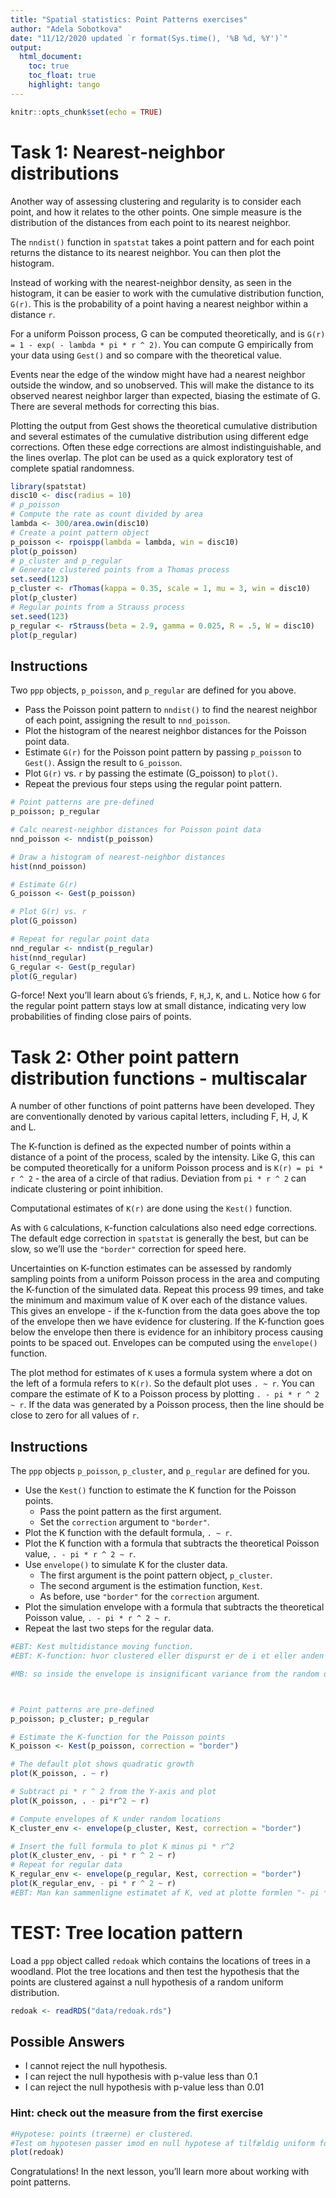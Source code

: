 ---
title: "Spatial statistics: Point Patterns exercises"
author: "Adela Sobotkova"
date: "11/12/2020 updated `r format(Sys.time(), '%B %d, %Y')`"
output: 
  html_document:
    toc: true
    toc_float: true
    highlight: tango
---

```{r setup, include=FALSE}
knitr::opts_chunk$set(echo = TRUE)
```


# Task 1: Nearest-neighbor distributions

Another way of assessing clustering and regularity is to consider each point, and how it relates to the other points. One simple measure is the distribution of the distances from each point to its nearest neighbor.

The `nndist()` function in `spatstat` takes a point pattern and for each point returns the distance to its nearest neighbor. You can then plot the histogram.

Instead of working with the nearest-neighbor density, as seen in the histogram, it can be easier to work with the cumulative distribution function, `G(r)`. This is the probability of a point having a nearest neighbor within a distance `r`.

For a uniform Poisson process, G can be computed theoretically, and is `G(r) = 1 - exp( - lambda * pi * r ^ 2)`. You can compute G empirically from your data using `Gest()` and so compare with the theoretical value.

Events near the edge of the window might have had a nearest neighbor outside the window, and so unobserved. This will make the distance to its observed nearest neighbor larger than expected, biasing the estimate of G. There are several methods for correcting this bias.

Plotting the output from Gest shows the theoretical cumulative distribution and several estimates of the cumulative distribution using different edge corrections. Often these edge corrections are almost indistinguishable, and the lines overlap. The plot can be used as a quick exploratory test of complete spatial randomness.


```{r create points, echo = FALSE}
library(spatstat)
disc10 <- disc(radius = 10)
# p_poisson 
# Compute the rate as count divided by area
lambda <- 300/area.owin(disc10)
# Create a point pattern object
p_poisson <- rpoispp(lambda = lambda, win = disc10)
plot(p_poisson)
# p_cluster and p_regular
# Generate clustered points from a Thomas process
set.seed(123)
p_cluster <- rThomas(kappa = 0.35, scale = 1, mu = 3, win = disc10)
plot(p_cluster)
# Regular points from a Strauss process
set.seed(123)
p_regular <- rStrauss(beta = 2.9, gamma = 0.025, R = .5, W = disc10)
plot(p_regular)
```


## Instructions

Two `ppp` objects, `p_poisson`, and `p_regular` are defined for you above.

* Pass the Poisson point pattern to `nndist()` to find the nearest neighbor of each point, assigning the result to `nnd_poisson`.
* Plot the histogram of the nearest neighbor distances for the Poisson point data.
* Estimate `G(r)` for the Poisson point pattern by passing `p_poisson` to `Gest()`. Assign the result to `G_poisson`.
* Plot `G(r)` vs. `r` by passing the estimate (G_poisson) to `plot()`.
* Repeat the previous four steps using the regular point pattern.


```{r NNA exercise, eval= FALSE}
# Point patterns are pre-defined
p_poisson; p_regular

# Calc nearest-neighbor distances for Poisson point data
nnd_poisson <- nndist(p_poisson)

# Draw a histogram of nearest-neighbor distances
hist(nnd_poisson)

# Estimate G(r)
G_poisson <- Gest(p_poisson)

# Plot G(r) vs. r
plot(G_poisson)

# Repeat for regular point data
nnd_regular <- nndist(p_regular)
hist(nnd_regular)
G_regular <- Gest(p_regular)
plot(G_regular)
```

G-force! Next you'll learn about `G`'s friends, `F`, `H`,` J`, `K`, and `L`. Notice how `G` for the regular point pattern stays low at small distance, indicating very low probabilities of finding close pairs of points.


# Task 2: Other point pattern distribution functions - multiscalar
A number of other functions of point patterns have been developed. They are conventionally denoted by various capital letters, including F, H, J, K and L.

The K-function is defined as the expected number of points within a distance of a point of the process, scaled by the intensity. Like G, this can be computed theoretically for a uniform Poisson process and is `K(r) = pi * r ^ 2` - the area of a circle of that radius. Deviation from `pi * r ^ 2` can indicate clustering or point inhibition.

Computational estimates of `K(r)` are done using the `Kest()` function.

As with `G` calculations, `K`-function calculations also need edge corrections. The default edge correction in `spatstat` is generally the best, but can be slow, so we'll use the `"border"` correction for speed here.

Uncertainties on K-function estimates can be assessed by randomly sampling points from a uniform Poisson process in the area and computing the K-function of the simulated data. Repeat this process 99 times, and take the minimum and maximum value of K over each of the distance values. This gives an envelope - if the `K`-function from the data goes above the top of the envelope then we have evidence for clustering. If the K-function goes below the envelope then there is evidence for an inhibitory process causing points to be spaced out. Envelopes can be computed using the `envelope()` function.

The plot method for estimates of `K` uses a formula system where a dot on the left of a formula refers to `K(r)`. So the default plot uses `. ~ r`. You can compare the estimate of K to a Poisson process by plotting `. - pi * r ^ 2 ~ r`. If the data was generated by a Poisson process, then the line should be close to zero for all values of `r`.

## Instructions

The `ppp` objects `p_poisson`, `p_cluster`, and `p_regular` are defined for you.

* Use the `Kest()` function to estimate the K function for the Poisson points.
  -   Pass the point pattern as the first argument.
  -   Set the `correction` argument to `"border"`.
* Plot the K function with the default formula, `. ~ r`.
* Plot the K function with a formula that subtracts the theoretical Poisson value, `. - pi * r ^ 2 ~ r`.
* Use `envelope()` to simulate K for the cluster data.
  -   The first argument is the point pattern object, `p_cluster`.    
  -   The second argument is the estimation function, `Kest`.
  -   As before, use `"border"` for the `correction` argument.
* Plot the simulation envelope with a formula that subtracts the theoretical Poisson value, `. - pi * r ^ 2 ~ r`.
* Repeat the last two steps for the regular data.

```{r K function, eval=FALSE}
#EBT: Kest multidistance moving function.
#EBT: K-function: hvor clustered eller dispurst er de i et eller anden

#MB: so inside the envelope is insignificant variance from the random distribution? So the G function shows how likely you are to find the nearest neighbor within a given radius, and the K function is how many how are likely to find within that radius?



# Point patterns are pre-defined
p_poisson; p_cluster; p_regular

# Estimate the K-function for the Poisson points
K_poisson <- Kest(p_poisson, correction = "border")

# The default plot shows quadratic growth
plot(K_poisson, . ~ r)

# Subtract pi * r ^ 2 from the Y-axis and plot
plot(K_poisson, . - pi*r^2 ~ r)

# Compute envelopes of K under random locations
K_cluster_env <- envelope(p_cluster, Kest, correction = "border")

# Insert the full formula to plot K minus pi * r^2
plot(K_cluster_env, - pi * r ^ 2 ~ r)
# Repeat for regular data
K_regular_env <- envelope(p_regular, Kest, correction = "border")
plot(K_regular_env, - pi * r ^ 2 ~ r)
#EBT: Man kan sammenligne estimatet af K, ved at plotte formlen "- pi * r ^ 2 ~ r". Dog kun hvis data'en er genereret ud fra en poisen proces. Linjen skal være tæt på 0 for alle r-værdier???
```


# TEST: Tree location pattern

Load a `ppp` object called `redoak` which contains the locations of trees in a woodland. Plot the tree locations and then test the hypothesis that the points are clustered against a null hypothesis of a random uniform distribution.

```{r, eval= FALSE}
redoak <- readRDS("data/redoak.rds")
```

## Possible Answers

* I cannot reject the null hypothesis. 
* I can reject the null hypothesis with p-value less than 0.1 
* I can reject the null hypothesis with p-value less than 0.01

### Hint: check out the measure from the first exercise 
```{r Tree location pattern}
#Hypotese: points (træerne) er clustered.
#Test om hypotesen passer imod en null hypotese af tilfældig uniform fordeling.
plot(redoak)
```


Congratulations! In the next lesson, you'll learn more about working with point patterns.

